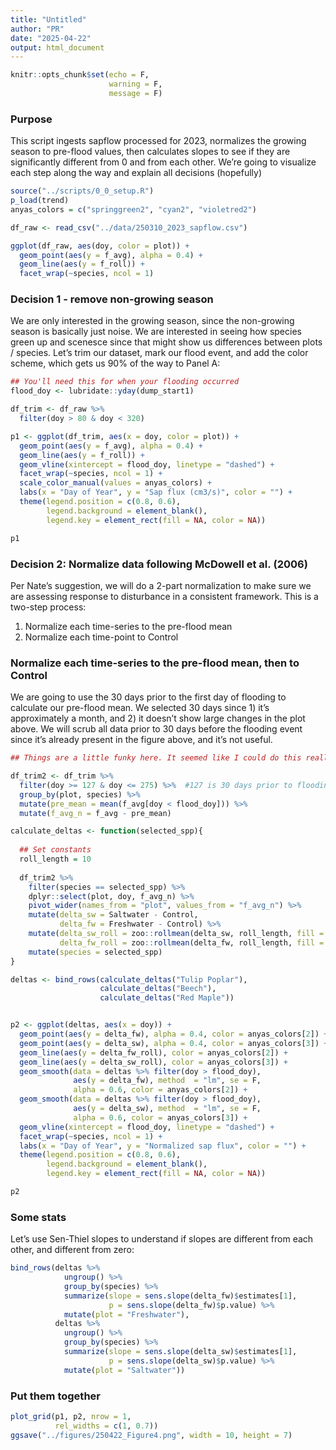 ```yaml
---
title: "Untitled"
author: "PR"
date: "2025-04-22"
output: html_document
---
```


```r
knitr::opts_chunk$set(echo = F, 
                      warning = F, 
                      message = F)
```

### Purpose

This script ingests sapflow processed for 2023, normalizes the growing season to pre-flood values, then calculates slopes to see if they are significantly different from 0 and from each other. We're going to visualize each step along the way and explain all decisions (hopefully)


```r
source("../scripts/0_0_setup.R")
p_load(trend)
anyas_colors = c("springgreen2", "cyan2", "violetred2")
```


```r
df_raw <- read_csv("../data/250310_2023_sapflow.csv")

ggplot(df_raw, aes(doy, color = plot)) + 
  geom_point(aes(y = f_avg), alpha = 0.4) + 
  geom_line(aes(y = f_roll)) + 
  facet_wrap(~species, ncol = 1)
```

### Decision 1 - remove non-growing season

We are only interested in the growing season, since the non-growing season is basically just noise. We are interested in seeing how species green up and scenesce since that might show us differences between plots / species. Let's trim our dataset, mark our flood event, and add the color scheme, which gets us 90% of the way to Panel A: 

```r
## You'll need this for when your flooding occurred
flood_doy <- lubridate::yday(dump_start1)

df_trim <- df_raw %>% 
  filter(doy > 80 & doy < 320)

p1 <- ggplot(df_trim, aes(x = doy, color = plot)) + 
  geom_point(aes(y = f_avg), alpha = 0.4) + 
  geom_line(aes(y = f_roll)) + 
  geom_vline(xintercept = flood_doy, linetype = "dashed") + 
  facet_wrap(~species, ncol = 1) + 
  scale_color_manual(values = anyas_colors) + 
  labs(x = "Day of Year", y = "Sap flux (cm3/s)", color = "") + 
  theme(legend.position = c(0.8, 0.6), 
        legend.background = element_blank(), 
        legend.key = element_rect(fill = NA, color = NA)) 

p1
```

### Decision 2: Normalize data following McDowell et al. (2006)

Per Nate's suggestion, we will do a 2-part normalization to make sure we are assessing response to disturbance in a consistent framework. This is a two-step process: 

  1. Normalize each time-series to the pre-flood mean
  2. Normalize each time-point to Control

### Normalize each time-series to the pre-flood mean, then to Control

We are going to use the 30 days prior to the first day of flooding to calculate our pre-flood mean. We selected 30 days since 1) it's approximately a month, and 2) it doesn't show large changes in the plot above. We will scrub all data prior to 30 days before the flooding event since it's already present in the figure above, and it's not useful.

```r

## Things are a little funky here. It seemed like I could do this really tidily but then things kept looking weird so I'm opting for the aggressively transparent, ugly version of the code.

df_trim2 <- df_trim %>% 
  filter(doy >= 127 & doy <= 275) %>%  #127 is 30 days prior to flooding, 275 is a visual cutoff for end of the growing season
  group_by(plot, species) %>% 
  mutate(pre_mean = mean(f_avg[doy < flood_doy])) %>% 
  mutate(f_avg_n = f_avg - pre_mean)

calculate_deltas <- function(selected_spp){
  
  ## Set constants
  roll_length = 10
  
  df_trim2 %>% 
    filter(species == selected_spp) %>% 
    dplyr::select(plot, doy, f_avg_n) %>% 
    pivot_wider(names_from = "plot", values_from = "f_avg_n") %>% 
    mutate(delta_sw = Saltwater - Control, 
           delta_fw = Freshwater - Control) %>% 
    mutate(delta_sw_roll = zoo::rollmean(delta_sw, roll_length, fill = NA), 
           delta_fw_roll = zoo::rollmean(delta_fw, roll_length, fill = NA)) %>% 
    mutate(species = selected_spp)
}

deltas <- bind_rows(calculate_deltas("Tulip Poplar"), 
                    calculate_deltas("Beech"), 
                    calculate_deltas("Red Maple"))


p2 <- ggplot(deltas, aes(x = doy)) + 
  geom_point(aes(y = delta_fw), alpha = 0.4, color = anyas_colors[2]) + 
  geom_point(aes(y = delta_sw), alpha = 0.4, color = anyas_colors[3]) + 
  geom_line(aes(y = delta_fw_roll), color = anyas_colors[2]) + 
  geom_line(aes(y = delta_sw_roll), color = anyas_colors[3]) + 
  geom_smooth(data = deltas %>% filter(doy > flood_doy), 
              aes(y = delta_fw), method  = "lm", se = F, 
              alpha = 0.6, color = anyas_colors[2]) + 
  geom_smooth(data = deltas %>% filter(doy > flood_doy), 
              aes(y = delta_sw), method  = "lm", se = F,
              alpha = 0.6, color = anyas_colors[3]) + 
  geom_vline(xintercept = flood_doy, linetype = "dashed") + 
  facet_wrap(~species, ncol = 1) + 
  labs(x = "Day of Year", y = "Normalized sap flux", color = "") + 
  theme(legend.position = c(0.8, 0.6), 
        legend.background = element_blank(), 
        legend.key = element_rect(fill = NA, color = NA)) 

p2 

```

### Some stats

Let's use Sen-Thiel slopes to understand if slopes are different from each other, and different from zero: 

```r
bind_rows(deltas %>% 
            ungroup() %>% 
            group_by(species) %>% 
            summarize(slope = sens.slope(delta_fw)$estimates[1], 
                      p = sens.slope(delta_fw)$p.value) %>% 
            mutate(plot = "Freshwater"), 
          deltas %>% 
            ungroup() %>% 
            group_by(species) %>% 
            summarize(slope = sens.slope(delta_sw)$estimates[1], 
                      p = sens.slope(delta_sw)$p.value) %>% 
            mutate(plot = "Saltwater"))
```




### Put them together

```r
plot_grid(p1, p2, nrow = 1, 
          rel_widths = c(1, 0.7))
ggsave("../figures/250422_Figure4.png", width = 10, height = 7)

```




